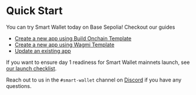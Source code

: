 # Quick Start 
You can try Smart Wallet today on Base Sepolia! Checkout our guides 
- [Create a new app using Build Onchain Template](/guides/create-app/using-boat)
- [Create a new app using Wagmi Template](/guides/create-app/using-wagmi)
- [Update an existing app](/guides/update-existing-app)

If you want to ensure day 1 readiness for Smart Wallet mainnets launch, see [our launch checklist](/checklist). 

Reach out to us in the `#smart-wallet` channel on [Discord](https://discord.com/invite/cdp/) if you have any questions.